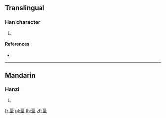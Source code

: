 {{character info/new}}
==Translingual==

===Han character===
{{Han char|rn=177|rad=革|as=10|sn=19|four=10406|canj=MRBJ}}

# {{defn|Han|sort=革10}}

====References====
* {{Han ref|kx=1391.071|hdz=74346.070|uh=97B7|ud=38839|bh=F3A2|bd=62370}}

----

==Mandarin==

===Hanzi===
{{cmn-hanzi|pin=[[gé]] ([[ge2]])|wg=ko<sup>2</sup>}}

# {{defn|lang=cmn|sort=革10}}

[[fr:鞷]]
[[pl:鞷]]
[[th:鞷]]
[[zh:鞷]]